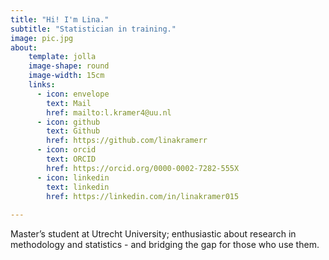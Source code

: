 ```yaml
---
title: "Hi! I'm Lina."
subtitle: "Statistician in training."
image: pic.jpg
about:
    template: jolla
    image-shape: round
    image-width: 15cm
    links:
      - icon: envelope
        text: Mail
        href: mailto:l.kramer4@uu.nl
      - icon: github
        text: Github
        href: https://github.com/linakramerr
      - icon: orcid
        text: ORCID
        href: https://orcid.org/0000-0002-7282-555X
      - icon: linkedin
        text: linkedin
        href: https://linkedin.com/in/linakramer015
        
---
```


Master's student at Utrecht University; enthusiastic about research in methodology and statistics - and bridging the gap for those who use them.
